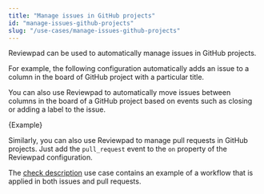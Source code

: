 ---
title: "Manage issues in GitHub projects"
id: "manage-issues-github-projects"
slug: "/use-cases/manage-issues-github-projects"
---



Reviewpad can be used to automatically manage issues in GitHub projects.

For example, the following configuration automatically adds an issue to
a column in the board of GitHub project with a particular title.

You can also use Reviewpad to automatically move issues between columns in the board of a GitHub project
based on events such as closing or adding a label to the issue.

<CodeBlock language="yml" title="reviewpad.yml">{Example}</CodeBlock>

Similarly, you can also use Reviewpad to manage pull requests in GitHub projects.
Just add the `pull_request` event to the `on` property of the Reviewpad configuration.

The [check description](./check-issue-description) use case contains an example of a workflow
that is applied in both issues and pull requests.
